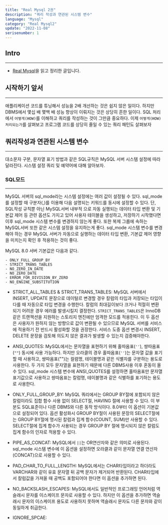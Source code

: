 ```yaml
---
title: "Real Mysql 2권"
description: "쿼리 작성과 연관된 시스템 변수"
language: "Mysql"
category: "Real Mysql2"
update: "2022-11-08"
serisenumber: 1
---
```


## Intro

---

- [Real Mysql](http://www.yes24.com/Product/Goods/103415627)을 읽고 정리한 글입니다.

## 시작하기 앞서
---
애플리케이션 코드를 튜닝해서 성능을 2배 개선하는 것은 쉽지 않은 일이다. 하지만 DBMS에서 몇십 배 몇백 배 성능 향상이 이뤄지는 것은 상당히 흔한 일이다.
SQL 처리에서 `어떻게(HOW)`를 이해하고 쿼리를 작성하는 것이 그만큼 중요하다. 이제 `어떻게(HOW) 처리되는가`를 살펴보고 프로그램 코드를 상당히 줄일 수 있는 쿼리 패턴도 살펴보자

## 쿼리작성과 연관된 시스템 변수
---
대소문자 구분, 문자열 표기 방법과 같은 SQL규칙은 MySQL 서버 시스템 설정에 따라 달라진다. 시스템 설정 쿼리 및 예약어에 대해 알아보자.

### SQL모드
---
MySQL 서버의 sql_mode라는 시스템 설정에는 여러 값이 설정될 수 있다. sql_mode를 설정할 때 구분자(,)를 이용해 다음 설명되는 키워드를 동시에 설정할 수 있다. 단, SQL작성 규칙뿐 아닌 MySQL서버 내부적
으로 자동 실행되는 데이터 타입 변환 및 기본값 제어 등 관련 옵션도 가지고 있어 사용자 테이블을 생성하고, 저장하기 시작했다면 이후 sql_mode 시스템 변수를 변경하지 않는게 좋다. 또한 복제 그룹에 속하는
MySQL서버 또한 같은 시스템 설정을 유지하는게 좋다. sql_mode 시스템 변수를 변경해야 하는 경우 MySQL 서버가 자동으로 실행하는 데이터 타입 변환, 기본값 제어 영향을 미치는지 확인 후 적용하는 것이 좋다.

MySQL 8.0 서버 기본값은 다음과 같다.
```
- ONLY_FULL_GROUP_BY
- STRICT_TRANS_TABLES
- NO_ZERO_IN_DATE
- NO_ZERO_DATE
- ERROR_FOR_DIVISION_BY_ZERO
- NO_ENGINE_SUBSTITUTION
```
- STRICT_ALL_TABLES & STRICT_TRANS_TABLES: MySQL 서버에서 INSERT, UPDATE 문장으로 데이털르 변경할 경우 칼럼의 타입과 저장되는 타입이 다를 때 자동으로
타입 변경을 수행한다. 칼럼의 최대길이보다 크거나 적절히 변환되기 어려운 경우 에러를 발생시킬지 결정한다.
`STRICT_TRANS_TABLES`은 InnoDB 같은 트랜잭션을 지원하는 스토리지 엔진에만 엄격한 모드를 적용힌다. 이 두 옵션은 사용자가 원하지 않는 방향으로 값이 변환될 수 있으므로 MySQL 서버를 서비스에 적용하기 전 반드시 활성화할 것을 권장한다. 서비스 도중 옵션 변경시 INSERT, DELETE 문장을
검토해 의도치 않은 결과가 발생할 수 있는지 검증해야한다.

- ANSI_QUOTES: MySQL에서는 문자열을 표현하기 위해 홀따옴표(`''`), 쌍따옴표(`""`) 동시에 사용 가능하다. 하지만 오라클의 경우 홀따옴표(`''`)는 문자열 값을 표기할 때 사용하고, 쌍따옴표("")는 컬렴명, 테이블명과 같은 식별자를 구분하는 용도로 사용한다.
두 가지 모두 문자열을 표현하기 때문에 다른 DBMS사용 이후 혼동이 올 수 있다. sql_mode 시스템 변수에 ANSI_QUOTES를 설정하면 홀따옴표만 문자열 표기값으로 사용하고 쌍따옴표는 칼럼명, 테이블명과 같은 식별하를 표기하는 용도로 사용한다.

- ONLY_FULL_GROUP_BY: MySQL 쿼리에서는 GROUP BY절에 포함되지 않은 칼럼이라도 집합 함수 사용 없이 SELECT절, HAVING 절에 사용할 수 있다. 이 부분도 SQL표준이나 다른 DBMS와 다른 동작 방식이다. 8.0부터 이 옵션이 기본값으로 설정되어 있다.
옵션 활성화시 GROUP BY절이 사용된 문장의 SELECT절에는 GROUP BY절에 명시된 칼럼과 집계 함수(COUNT, SUM)만 사용할 수 있다. SELECT절에 집계 합수가 사용되는 경우 GROUP BY 절에 명시되지 않은 칼럼도 집계 함수의 인자로 적용할 수 있다.

- PIPE_AS_CONCAT: MySQL에서 `||`는 OR연산자와 같은 의미로 사용된다. sql_mode 시스템 변수에 이 옵션을 설정하면 오라클과 같이 문자열 연결 연산자(CONCAT)으로 사용할 수 있다.

- PAD_CHAR_TO_FULL_LENGTH: MySQL에서는 CHAR타입이라고 하더라도 VARCHAR와 같이 유효 문자열 뒤 공백 문자가 제거되어 반환된다. CHAR타입에서 칼럼값을 가져올 때 공백도 포함되어야 한다면 이 옵션을 추가하면 된다.

- NO_BACKSLASH_ESCAPES: MySQL에서도 일반적인 프로그래밍 언어처럼 역슬래시 문자를 이스케이프 문자로 사용할 수 있다. 하지만 이 옵션을 추가하면 역슬래시 문자의 이스케이프 용도로 사용하지 못하며 역슬래시 문자도 다른 문자와 같이 동일하게 취급한다.

- IGNORE_SPCAE: 